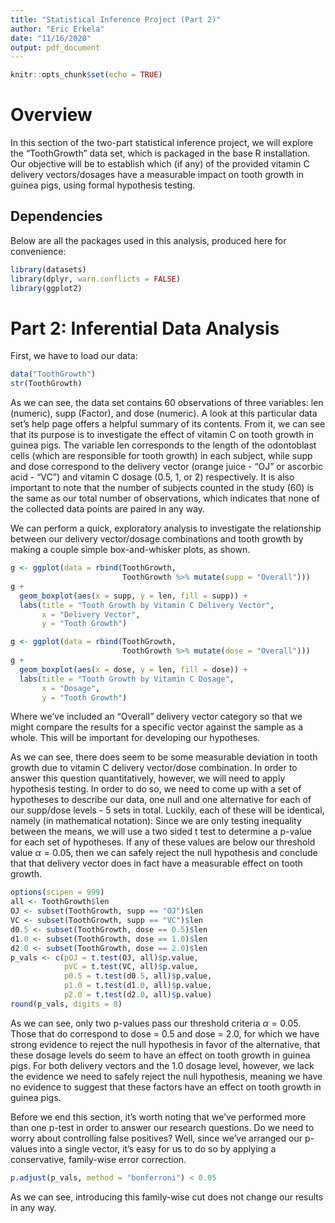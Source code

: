 ```yaml
---
title: "Statistical Inference Project (Part 2)"
author: "Eric Erkela"
date: "11/16/2020"
output: pdf_document
---
```


```r
knitr::opts_chunk$set(echo = TRUE)
```

# Overview
In this section of the two-part statistical inference project, we will explore the "ToothGrowth" data set, which is packaged in the base R installation.  Our objective will be to establish which (if any) of the provided vitamin C delivery vectors/dosages have a measurable impact on tooth growth in guinea pigs, using formal hypothesis testing.

## Dependencies
Below are all the packages used in this analysis, produced here for convenience:

``` r
library(datasets)
library(dplyr, warn.conflicts = FALSE)
library(ggplot2)
```

# Part 2: Inferential Data Analysis
First, we have to load our data:

``` r
data("ToothGrowth")
str(ToothGrowth)
```

As we can see, the data set contains 60 observations of three variables: len (numeric), supp (Factor), and dose (numeric).  A look at this particular data set's help page offers a helpful summary of its contents.  From it, we can see that its purpose is to investigate the effect of vitamin C on tooth growth in guinea pigs.  The variable len corresponds to the length of the odontoblast cells (which are responsible for tooth growth) in each subject, while supp and dose correspond to the delivery vector (orange juice - "OJ" or ascorbic acid - "VC") and vitamin C dosage (0.5, 1, or 2) respectively.  It is also important to note that the number of subjects counted in the study (60) is the same as our total number of observations, which indicates that none of the collected data points are paired in any way.

We can perform a quick, exploratory analysis to investigate the relationship between our delivery vector/dosage combinations and tooth growth by making a couple simple box-and-whisker plots, as shown.

``` r
g <- ggplot(data = rbind(ToothGrowth,
                         ToothGrowth %>% mutate(supp = "Overall")))
g + 
  geom_boxplot(aes(x = supp, y = len, fill = supp)) + 
  labs(title = "Tooth Growth by Vitamin C Delivery Vector",
       x = "Delivery Vector",
       y = "Tooth Growth")

g <- ggplot(data = rbind(ToothGrowth,
                         ToothGrowth %>% mutate(dose = "Overall")))
g + 
  geom_boxplot(aes(x = dose, y = len, fill = dose)) + 
  labs(title = "Tooth Growth by Vitamin C Dosage",
       x = "Dosage",
       y = "Tooth Growth")
```

Where we've included an "Overall" delivery vector category so that we might compare the results for a specific vector against the sample as a whole.  This will be important for developing our hypotheses.

As we can see, there does seem to be some measurable deviation in tooth growth due to vitamin C delivery vector/dose combination.  In order to answer this question quantitatively, however, we will need to apply hypothesis testing.  In order to do so, we need to come up with a set of hypotheses to describe our data, one null and one alternative for each of our supp/dose levels - 5 sets in total.  Luckily, each of these will be identical, namely (in mathematical notation):
\begin{align*}
h_0: \mu_{supp/dose} = \mu_{total} \\
h_a: \mu_{supp/dose} \neq \mu_{total}
\end{align*}
Since we are only testing inequality between the means, we will use a two sided t test to determine a p-value for each set of hypotheses.  If any of these values are below our threshold value $\alpha = 0.05$, then we can safely reject the null hypothesis and conclude that that delivery vector does in fact have a measurable effect on tooth growth.

``` r
options(scipen = 999)
all <- ToothGrowth$len
OJ <- subset(ToothGrowth, supp == "OJ")$len
VC <- subset(ToothGrowth, supp == "VC")$len
d0.5 <- subset(ToothGrowth, dose == 0.5)$len
d1.0 <- subset(ToothGrowth, dose == 1.0)$len
d2.0 <- subset(ToothGrowth, dose == 2.0)$len
p_vals <- c(pOJ = t.test(OJ, all)$p.value,
            pVC = t.test(VC, all)$p.value,
            p0.5 = t.test(d0.5, all)$p.value,
            p1.0 = t.test(d1.0, all)$p.value,
            p2.0 = t.test(d2.0, all)$p.value)
round(p_vals, digits = 8)
```

As we can see, only two p-values pass our threshold criteria $\alpha = 0.05$.  Those that do correspond to dose = 0.5 and dose = 2.0, for which we have strong evidence to reject the null hypothesis in favor of the alternative, that these dosage levels do seem to have an effect on tooth growth in guinea pigs.  For both delivery vectors and the 1.0 dosage level, however, we lack the evidence we need to safely reject the null hypothesis, meaning we have no evidence to suggest that these factors have an effect on tooth growth in guinea pigs.

Before we end this section, it's worth noting that we've performed more than one p-test in order to answer our research questions.  Do we need to worry about controlling false positives?  Well, since we've arranged our p-values into a single vector, it's easy for us to do so by applying a conservative, family-wise error correction.

``` r
p.adjust(p_vals, method = "bonferroni") < 0.05
```

As we can see, introducing this family-wise cut does not change our results in any way.